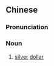 {{also|银元}}
==Chinese==
{{zh-forms|s=银元|alt=銀圓}}

===Pronunciation===
{{zh-pron
|m=yínyuán
|c=ngan4 jyun4
|mn=kh:gîn-goân/tp:gûn-goân
|cat=n
}}

===Noun===
{{zh-noun}}

# [[silver]] [[dollar]]